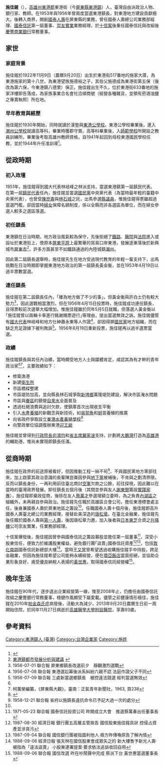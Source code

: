 {{Infobox_Prime_Minister
| name = 施佳鍟
| image = [[File:DSCN0532_(Medium).jpg|240px]]
| sex = 男
| order = {{ROC}}第2,3屆[[東港鎮_(臺灣)|東港鎮]][[東港鎮長|鎮長]]
| term_start = 1954年5月6日
| term_end = 1960年5月
| predecessor = 黃金衡
| successor = 黃金燧
| native place = {{ROC}}
| birth_date = {{birth date|1922|11|09}}
| birth_place = {{TWN-JPN}}[[高雄州|高雄州]][[東港郡|東港郡]]
| death_date = {{death date and age|2013|11|28|1922|11|01}}
| death_place = {{ROC}}[[高雄市|高雄市]]
| constituency = 
| spouse = 
| children = 
| party = 
| profession = 
| religion = 
| signature = 
| footnotes = 
}}

'''施佳鍟'''（{{bd|1922年|11月9日|2013年|11月27日|catIdx=Shih施佳鍟}}），[[高雄州|高雄州]][[東港郡|東港郡]]東港街（今[[屏東縣|屏東縣]][[東港鎮_(臺灣)|東港鎮]]）人，臺灣自由派政治人物、銀行家、教師。在1953年與1956年曾兩度當選東港鎮長，對東港地方建設貢獻極大。後轉入商界，開創[[國泰人壽|國泰人壽]]在屏東縣的業務，曾任國泰人壽總公司業務部經理、[[國泰信託|國泰信託]]第一屆董事、[[崇友實業|崇友實業]]業務經理，於[[十信案|十信案]]後重任國泰信託與改組後[[慶豐商業銀行|慶豐商業銀行]]常務董事。

== 家世 ==
=== 家庭背景 ===
施佳鍟於1922年11月9日（農曆9月20日）出生於東港街517番地的施家大厝，為東港施家的第十八世，為東港望族施德裕之子，其伯父施德成為東港街第五保（後改為第六保，今東港鎮八德里）保正。施佳鍟出生不久，位於東港街633番地的施家洋樓即告落成，為家族事業合名會社洽順商號（經營各種雜貨，並領有菸酒油鹽之專賣執照）所在地。

=== 早年教育與經歷 ===
施佳鍟於1930年開始，同時就讀於漢塾與[[東港國小|東港公學校]]。東港公學校畢業後，進入[[潮州國小|潮州公學校]]就讀高等科，畢業時獲郡守賞。高等科畢業後，入[[國立師範大學|師範學校]]所開設之教員訓練所，畢業後考取高雄州教師資格，自1941年起回到母校東港國民學校任教，並於1944年升任准訓導<ref>{{Cite web |url=http://who.ith.sinica.edu.tw/s2s.action?v=1944;%E8%87%BA%E7%81%A3%E7%B8%BD%E7%9D%A3%E5%BA%9C;%E9%AB%98%E9%9B%84%E5%B7%9E;%E6%9D%B1%E6%B8%AF%E6%9D%B1%E5%9C%8B%E6%B0%91%E5%AD%B8%E6%A0%A1 |title=台灣總督府高雄州東港國民學校職員錄 |access-date=2013-12-03 |archive-date=2021-04-16 |archive-url=https://web.archive.org/web/20210416041603/http://who.ith.sinica.edu.tw/s2s.action?v=1944;%E8%87%BA%E7%81%A3%E7%B8%BD%E7%9D%A3%E5%BA%9C;%E9%AB%98%E9%9B%84%E5%B7%9E;%E6%9D%B1%E6%B8%AF%E6%9D%B1%E5%9C%8B%E6%B0%91%E5%AD%B8%E6%A0%A1 |dead-url=no }}</ref>。

== 從政時期 ==

=== 初入政壇 ===
1951年，施佳鍟得到國大代表林岐峰之林派支持，當選東港鎮第一屆鎮民代表。在第一屆[[鎮民代表|鎮民代表]]任內，施佳鍟並當選[[國民黨|國民黨]]中央黨代表（為當時最年輕的臺籍中央黨代表），也曾受[[陳崑崙|陳崑崙]]與[[林石城|林石城]]之託，出馬參選[[縣議員|縣議員]]，惟施佳鍟得票雖超過當選門檻，卻因當時[[婦女|婦女]]保障名額制度，係以全縣而非各選區為單位，而在婦女參選人較多之選區落選。

=== 初任鎮長 ===
東港鎮在日治時期，地方政治風氣較為保守，先後拒絕了[[鐵路|鐵路]]、[[醫院|醫院]]與[[法院|法院]]進入或設址於東港街上，使原本[[屏東平原|屏東平原]]上最繁華的貿易口岸東港，發展逐漸落後於新興城市[[屏東市|屏東市]]<ref>[http://gisapsrv01.cpami.gov.tw/cpis/cprpts/pingtung/county/tongun/text.htm 東港鎮都市發展分析與建議] {{webarchive|url=https://web.archive.org/web/20120717005703/http://gisapsrv01.cpami.gov.tw/cpis/cprpts/pingtung/county/tongun/text.htm |date=2012-07-17 }}</ref>，許多方面甚至不如鐵路通過的內陸城鎮[[潮州鎮|潮州]]。

因此第二屆鎮長選舉時，施佳鍟先生在地方受過現代教育的年輕一輩支持下，出馬挑戰在日治時期即掌握東港地方政治的第一屆鎮長黃金衡，並在1953年4月19日以過半票數當選。

=== 連任鎮長 ===
施佳鍟在第二屆鎮長任內，｢確為地方做了不少的事｣，但黃金衡與許白土仍有較大勢力<ref name="multiple">1956-07-01 聯合報 屏東鄉鎮長改選前夕　靜觀激烈選戰</ref>，因此選戰相當激烈，但在1956年4月15日投票時，施佳鍟成功連任鎮長，且得票較前次選舉大幅增加。惟施佳鍟雖於同年5月5日就職，但落選人黃金衡以｢施佳鍟曾以兩輛卡車進行銘謝賜票遊行｣等理由，提出當選無效之訴。施佳鍟儘管有[[國大代表|國大代表]]林岐峰和地方仕紳蕭永東等人作證<ref>1956-07-08 聯合報 東港選訟幕後派系糾紛六親不認 法庭作證父子不同</ref>，卻因得罪[[國民黨|國民黨]]地方組織，而在缺乏充足證據下被判敗訴<ref>1956-07-09 聯合報 三處新當選鄉鎮長　被控違法競選 經判當選無效</ref>。1956年8月19日重新投票，施佳鍟再以過半選票當選。

=== 政績 ===
施佳鍟鎮長與其任內治績，當時頗受地方人士與媒體肯定，咸認其為有才幹的青年政治家<ref name="multiple" /><ref name="multiple2">柯萬榮編纂，《屏東縣大觀》，臺南：正氣青年新聞社，1963, 頁238</ref>，主要政績如下：
*修築漁港
*新建[[衛生所|衛生所]]
*市區橋樑整建
*市區堤防加高，並向縣長林石城爭取[[新埤鄉|新埤鄉]]萬隆堤防建設，解決市區淹水問題
*市區與[[眷村|眷區]]的鎮營[[自來水|自來水]]全面普及
*透過杜絕浪費與追討欠款，使鎮庫首次出現收支平衡
*引入[[水產養殖|水產養殖]]的新觀念與新技術，如[[吳郭魚|吳郭魚]]和[[蚵|蚵]]苗養殖的推廣
*向省政府爭取設立[[國立東港高級海事水產職業學校|東港水產養殖學校]]<ref>{{Cite web |url=http://catalog.digitalarchives.tw/item/00/58/b8/7c.html |title=施佳鍟等陳情為請設立水產職業專校於東港鎮案 |accessdate=2013-12-03 |archive-date=2013-12-07 |archive-url=https://web.archive.org/web/20131207112911/http://catalog.digitalarchives.tw/item/00/58/b8/7c.html |dead-url=no }}</ref>
*向警政單位協調復辦東港[[東港迎王平安祭典|迎王爺]]

施佳鍟並曾得到[[行政院長|行政院長]][[俞鴻均|俞鴻均]]和[[省主席|省主席]][[嚴家淦|嚴家淦]]支持，計劃將[[大鵬灣國家風景區|大鵬灣]]打造為[[高雄港|高雄港]]的輔助港，惟尚未實現即鎮長任滿。

== 從商時期 ==
施佳鍟在政界的前途原被看好，但因推動工程一絲不茍<ref>1958-12-21 聯合報 省府以施鎮長違抗命令已予記大過一次的處分</ref>、不與國民黨地方黨部往來，加上啟蒙其政治意識的長輩陳崑崙因參與[[台灣共產黨|地下黨]]被補後，不肯與之劃清界限，反而以鎮長身份，一再利用前往臺北商討[[空軍|空軍]]欠款之公餘，前往探視，因此難以在當時的臺灣政界發展。卸任鎮長五個月後（其間並參與友人[[謝東閔_(台灣)|謝東閔]]籌設[[實踐大學|實踐家專]]），施佳鍟即棄政從商，後除在友人[[蔡萬才|蔡萬才]]參選增額立委時，為之負責[[內湖區|內湖區]]之組織外，未再親自參與政治。施佳鍟先任職於高雄區合會公司，擔任東港標會處主任，後身兼國泰人壽於屏東地區之籌設<ref name="multiple2" />。任職國泰人壽十個月後，施佳鍟即高升國泰人壽臺北總公司業務經理，接替赴美深造的[[唐松章|唐松章]]。在臺北金融業，施佳鍟先後任職於國泰人壽與[[第一人壽|第一人壽]]，後因唐松章力邀，加入後者與[[日本|日本]][[東芝|東芝]]合資之[[電梯|升降機]]公司崇友實業，任業務部經理。

十信案爆發後，施佳鍟因曾參與國泰信託之籌設募股並擔任第一屆董事<ref>1971-05-23 聯合報 國泰信託投資公司 昨開成立大會　推選蔡萬春出任董事長</ref>，深受小股東信任，便致力於維護股東權益，避免銀行團｢盜賣｣國泰信託資產<ref>1987-08-30 經濟日報 銀行團五高層主管挨告 國信股東施佳鍟具狀 控侵占資產並涉貪污</ref><ref>1987-09-04 聯合報 國信銀行團被指圖利他人 檢方昨傳喚原告了解內情</ref>，包括[[敦化南路|敦化南路]]國泰信託新總部大樓<ref>1988-09-06 經濟日報 張天林在國信股東會成眾矢之的 新大樓售予新光人壽‧被指為「違法盜賣」 小股東連署提案‧要求依法追訴收回自用</ref>。當時[[王又曾|王又曾]]曾希望透過收購施佳鍟手中持股，跨足金融業，但因為施佳鍟希望公司能夠永續經營，便在[[環亞飯店|環亞飯店]]當面拒絕，並協助企業形象良好、甫受優良納稅人表揚的[[黃世惠|黃世惠]]，取得國泰信託經營權<ref>1988-09-06 聯合報 國信改選 昨在吵鬧聲中完成 蔡派下台 黃世惠當選董事長</ref>。

== 晚年生活 ==
施佳鍟在90年代，逐步退出企業經營第一線，惟至2008年止，仍擔任由國泰信託改組之慶豐銀行常務董事，穩健作風頗受下屬愛載。儘管之前健康情形極佳，施佳鍟在2010年[[帕金森氏症|帕金森氏症]]病發後，活動大為減少，2013年9月20日農曆生日前一周開始住院，於同年11月27日病逝於[[高雄醫學大學附設中和紀念醫院|高雄醫學大學附設醫院]]，享壽93歲。

== 參考資料 ==
<references/>

[[Category:東港鎮人_(臺灣)|Category:東港鎮人 (臺灣)]]
[[Category:台灣企業家|Category:台灣企業家]]
[[Category:施姓|Category:施姓]]